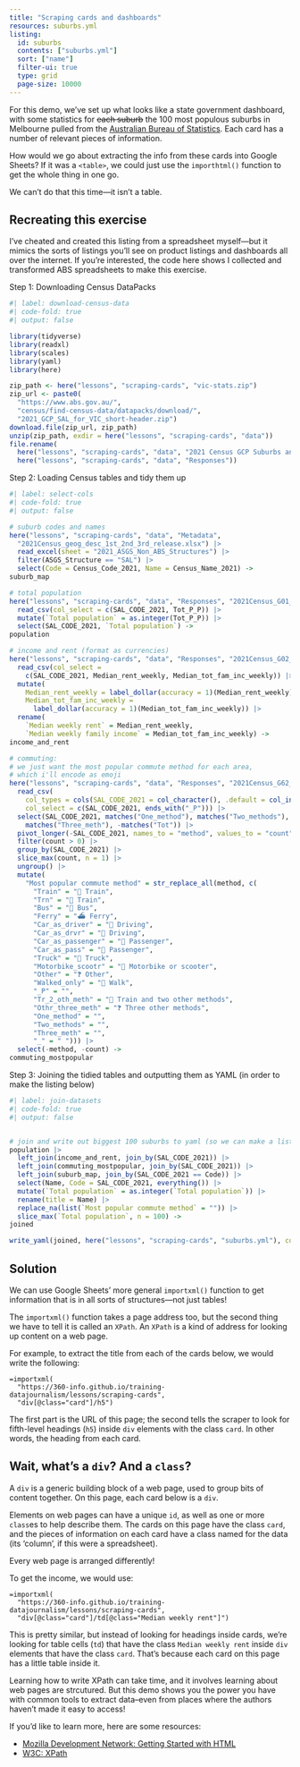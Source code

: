 ```yaml
---
title: "Scraping cards and dashboards"
resources: suburbs.yml
listing:
  id: suburbs
  contents: ["suburbs.yml"]
  sort: ["name"]
  filter-ui: true
  type: grid
  page-size: 10000
---
```


For this demo, we've set up what looks like a state government dashboard, with some statistics for ~~each suburb~~ the 100 most populous suburbs in Melbourne pulled from the [Australian Bureau of Statistics](https://www.abs.gov.au). Each card has a number of relevant pieces of information.

How would we go about extracting the info from these cards into Google Sheets? If it was a `<table>`, we could just use the `importhtml()` function to get the whole thing in one go.

We can't do that this time—it isn't a table.

:::{.callout-note collapse="true"}
## Recreating this exercise

I've cheated and created this listing from a spreadsheet myself—but it mimics the sorts of listings you'll see on product listings and dashboards all over the internet. If you're interested, the code here shows I collected and transformed ABS spreadsheets to make this exercise.

Step 1: Downloading Census DataPacks

```r
#| label: download-census-data
#| code-fold: true
#| output: false

library(tidyverse)
library(readxl)
library(scales)
library(yaml)
library(here)

zip_path <- here("lessons", "scraping-cards", "vic-stats.zip")
zip_url <- paste0(
  "https://www.abs.gov.au/",
  "census/find-census-data/datapacks/download/",
  "2021_GCP_SAL_for_VIC_short-header.zip")
download.file(zip_url, zip_path)
unzip(zip_path, exdir = here("lessons", "scraping-cards", "data"))
file.rename(
  here("lessons", "scraping-cards", "data", "2021 Census GCP Suburbs and Localities for VIC"),
  here("lessons", "scraping-cards", "data", "Responses"))
```

Step 2: Loading Census tables and tidy them up

```r
#| label: select-cols
#| code-fold: true
#| output: false

# suburb codes and names
here("lessons", "scraping-cards", "data", "Metadata",
  "2021Census_geog_desc_1st_2nd_3rd_release.xlsx") |>
  read_excel(sheet = "2021_ASGS_Non_ABS_Structures") |>
  filter(ASGS_Structure == "SAL") |>
  select(Code = Census_Code_2021, Name = Census_Name_2021) ->
suburb_map

# total population
here("lessons", "scraping-cards", "data", "Responses", "2021Census_G01_VIC_SAL.csv") |>
  read_csv(col_select = c(SAL_CODE_2021, Tot_P_P)) |>
  mutate(`Total population` = as.integer(Tot_P_P)) |>
  select(SAL_CODE_2021, `Total population`) ->
population

# income and rent (format as currencies)
here("lessons", "scraping-cards", "data", "Responses", "2021Census_G02_VIC_SAL.csv") |>
  read_csv(col_select =
    c(SAL_CODE_2021, Median_rent_weekly, Median_tot_fam_inc_weekly)) |>
  mutate(
    Median_rent_weekly = label_dollar(accuracy = 1)(Median_rent_weekly),
    Median_tot_fam_inc_weekly =
      label_dollar(accuracy = 1)(Median_tot_fam_inc_weekly)) |>
  rename(
    `Median weekly rent` = Median_rent_weekly,
    `Median weekly family income` = Median_tot_fam_inc_weekly) ->
income_and_rent

# commuting:
# we just want the most popular commute method for each area,
# which i'll encode as emoji
here("lessons", "scraping-cards", "data", "Responses", "2021Census_G62_VIC_SAL.csv") |>
  read_csv(
    col_types = cols(SAL_CODE_2021 = col_character(), .default = col_integer()),
    col_select = c(SAL_CODE_2021, ends_with("_P"))) |>
  select(SAL_CODE_2021, matches("One_method"), matches("Two_methods"),
    matches("Three_meth"), -matches("Tot")) |>
  pivot_longer(-SAL_CODE_2021, names_to = "method", values_to = "count") |>
  filter(count > 0) |>
  group_by(SAL_CODE_2021) |>
  slice_max(count, n = 1) |>
  ungroup() |>
  mutate(
    "Most popular commute method" = str_replace_all(method, c(
      "Train" = "🚂 Train",
      "Trn" = "🚂 Train",
      "Bus" = "🚌 Bus",
      "Ferry" = "⛴️ Ferry",
      "Car_as_driver" = "🚗 Driving",
      "Car_as_drvr" = "🚗 Driving",
      "Car_as_passenger" = "🚗 Passenger",
      "Car_as_pass" = "🚗 Passenger",
      "Truck" = "🚚 Truck",
      "Motorbike_scootr" = "🛵 Motorbike or scooter",
      "Other" = "❓ Other",
      "Walked_only" = "🚶 Walk",
      "_P" = "",
      "Tr_2_oth_meth" = "🚂 Train and two other methods",
      "Othr_three_meth" = "❓ Three other methods",
      "One_method" = "",
      "Two_methods" = "",
      "Three_meth" = "",
      "_" = " "))) |>
  select(-method, -count) ->
commuting_mostpopular
```

Step 3: Joining the tidied tables and outputting them as YAML (in order to make the listing below)

```r
#| label: join-datasets
#| code-fold: true
#| output: false


# join and write out biggest 100 suburbs to yaml (so we can make a listing)
population |>
  left_join(income_and_rent, join_by(SAL_CODE_2021)) |>
  left_join(commuting_mostpopular, join_by(SAL_CODE_2021)) |>
  left_join(suburb_map, join_by(SAL_CODE_2021 == Code)) |>
  select(Name, Code = SAL_CODE_2021, everything()) |>
  mutate(`Total population` = as.integer(`Total population`)) |>
  rename(title = Name) |>
  replace_na(list(`Most popular commute method` = "")) |>
  slice_max(`Total population`, n = 100) ->
joined

write_yaml(joined, here("lessons", "scraping-cards", "suburbs.yml"), column.major = FALSE)
```
:::

::::{.callout-tip collapse="true"}
## Solution

We can use Google Sheets' more general `importxml()` function to get information that is in all sorts of structures—not just tables!

The `importxml()` function takes a page address too, but the second thing we have to tell it is called an `XPath`. An `XPath` is a kind of address for looking up content on a web page.

For example, to extract the title from each of the cards below, we would write the following:

```
=importxml(
  "https://360-info.github.io/training-datajournalism/lessons/scraping-cards",
  "div[@class="card"]/h5")

```

The first part is the URL of this page; the second tells the scraper to look for fifth-level headings (`h5`) inside `div` elements with the class `card`. In other words, the heading from each card.

:::{.callout-note collapse="true"}
## Wait, what's a `div`? And a `class`?

A `div` is a generic building block of a web page, used to group bits of content together. On this page, each card below is a `div`.

Elements on web pages can have a unique `id`, as well as one or more `class`es to help describe them. The cards on this page have the class `card`, and the pieces of information on each card have a class named for the data (its 'column', if this were a spreadsheet).

Every web page is arranged differently!
:::

To get the income, we would use:

```
=importxml(
  "https://360-info.github.io/training-datajournalism/lessons/scraping-cards",
  "div[@class="card"]/td[@class="Median weekly rent"]")
```

This is pretty similar, but instead of looking for headings inside cards, we're looking for table cells (`td`) that have the class `Median weekly rent` inside `div` elements that have the class `card`. That's because each card on this page has a little table inside it.

Learning how to write XPath can take time, and it involves learning about web pages are strcutured. But this demo shows you the power you have with common tools to extract data–even from places where the authors haven't made it easy to access!

If you'd like to learn more, here are some resources:

- [Mozilla Development Network: Getting Started with HTML](https://developer.mozilla.org/en-US/docs/Learn/HTML/Introduction_to_HTML/Getting_started)
- [W3C: XPath](https://www.w3schools.com/xml/xpath_intro.asp)

::::

::::{.column-page}
:::{#suburbs}
:::
::::
